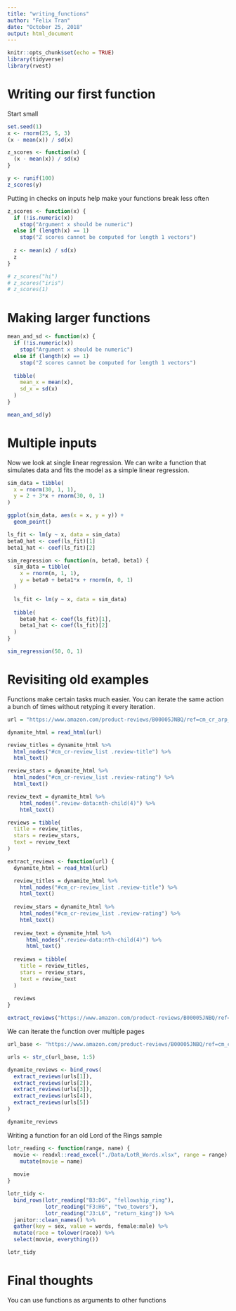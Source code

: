 ```yaml
---
title: "writing_functions"
author: "Felix Tran"
date: "October 25, 2018"
output: html_document
---
```


```r
knitr::opts_chunk$set(echo = TRUE)
library(tidyverse)
library(rvest)
```

# Writing our first function

Start small
```r
set.seed(1)
x <- rnorm(25, 5, 3)
(x - mean(x)) / sd(x)

z_scores <- function(x) {
  (x - mean(x)) / sd(x)
}

y <- runif(100)
z_scores(y)
```

Putting in checks on inputs help make your functions break less often
```r
z_scores <- function(x) {
  if (!is.numeric(x))
    stop("Argument x should be numeric")
  else if (length(x) == 1)
    stop("Z scores cannot be computed for length 1 vectors")
  
  z <- mean(x) / sd(x)
  z
}

# z_scores("hi")
# z_scores("iris")
# z_scores(1)
```

# Making larger functions
```r
mean_and_sd <- function(x) {
  if (!is.numeric(x))
    stop("Argument x should be numeric")
  else if (length(x) == 1)
    stop("Z scores cannot be computed for length 1 vectors")
  
  tibble(
    mean_x = mean(x),
    sd_x = sd(x)
  )
}

mean_and_sd(y)
```

# Multiple inputs
Now we look at single linear regression. We can write a function that simulates
data and fits the model as a simple linear regression.
```r
sim_data = tibble(
  x = rnorm(30, 1, 1),
  y = 2 + 3*x + rnorm(30, 0, 1)
)

ggplot(sim_data, aes(x = x, y = y)) +
  geom_point()

ls_fit <- lm(y ~ x, data = sim_data)
beta0_hat <- coef(ls_fit)[1]
beta1_hat <- coef(ls_fit)[2]

sim_regression <- function(n, beta0, beta1) {
  sim_data = tibble(
    x = rnorm(n, 1, 1),
    y = beta0 + beta1*x + rnorm(n, 0, 1)
  )

  ls_fit <- lm(y ~ x, data = sim_data)
  
  tibble(
    beta0_hat <- coef(ls_fit)[1],
    beta1_hat <- coef(ls_fit)[2]
  )
}

sim_regression(50, 0, 1)
```

# Revisiting old examples
Functions make certain tasks much easier. You can iterate the same action
a bunch of times without retyping it every iteration.
```r
url = "https://www.amazon.com/product-reviews/B00005JNBQ/ref=cm_cr_arp_d_viewopt_rvwer?ie=UTF8&reviewerType=avp_only_reviews&sortBy=recent&pageNumber=1"

dynamite_html = read_html(url)

review_titles = dynamite_html %>%
  html_nodes("#cm_cr-review_list .review-title") %>%
  html_text()

review_stars = dynamite_html %>%
  html_nodes("#cm_cr-review_list .review-rating") %>%
  html_text()

review_text = dynamite_html %>%
    html_nodes(".review-data:nth-child(4)") %>%
    html_text()

reviews = tibble(
  title = review_titles,
  stars = review_stars,
  text = review_text
)
```

```r
extract_reviews <- function(url) {
  dynamite_html = read_html(url)

  review_titles = dynamite_html %>%
    html_nodes("#cm_cr-review_list .review-title") %>%
    html_text()
  
  review_stars = dynamite_html %>%
    html_nodes("#cm_cr-review_list .review-rating") %>%
    html_text()
  
  review_text = dynamite_html %>%
      html_nodes(".review-data:nth-child(4)") %>%
      html_text()
  
  reviews = tibble(
    title = review_titles,
    stars = review_stars,
    text = review_text
  )
  
  reviews
}

extract_reviews("https://www.amazon.com/product-reviews/B00005JNBQ/ref=cm_cr_arp_d_viewopt_rvwer?ie=UTF8&reviewerType=avp_only_reviews&sortBy=recent&pageNumber=2")
```

We can iterate the function over multiple pages
```r
url_base <- "https://www.amazon.com/product-reviews/B00005JNBQ/ref=cm_cr_arp_d_viewopt_rvwer?ie=UTF8&reviewerType=avp_only_reviews&sortBy=recent&pageNumber="

urls <- str_c(url_base, 1:5)

dynamite_reviews <- bind_rows(
  extract_reviews(urls[1]),
  extract_reviews(urls[2]),
  extract_reviews(urls[3]),
  extract_reviews(urls[4]),
  extract_reviews(urls[5])
)

dynamite_reviews
```

Writing a function for an old Lord of the Rings sample
```r
lotr_reading <- function(range, name) {
  movie <- readxl::read_excel("./Data/LotR_Words.xlsx", range = range) %>% 
    mutate(movie = name)
  
  movie
}

lotr_tidy <- 
  bind_rows(lotr_reading("B3:D6", "fellowship_ring"),
            lotr_reading("F3:H6", "two_towers"),
            lotr_reading("J3:L6", "return_king")) %>% 
  janitor::clean_names() %>% 
  gather(key = sex, value = words, female:male) %>% 
  mutate(race = tolower(race)) %>% 
  select(movie, everything())

lotr_tidy

```

# Final thoughts
You can use functions as arguments to other functions